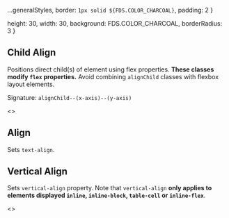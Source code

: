 
  ...generalStyles,
  border: `1px solid ${FDS.COLOR_CHARCOAL}`,
  padding: 2 
}

  height: 30,
  width: 30,
  background: FDS.COLOR_CHARCOAL,
  borderRadius: 3
}

<Meta title="Style Utilities/Position"  />

## Child Align
Positions direct child(s) of element using flex properties.
**These classes modify `flex` properties.**
Avoid combining `alignChild` classes with flexbox layout elements.

Signature: `alignChild--(x-axis)--(y-axis)`

<Story name="Child Align">
  <>
    <TableLayout
      isCSS
      headers={['class', 'description']}
      rows={[
        ['alignChild--left--top', 'Adds standard margin to top of element'],
        ['alignChild--left--center', 'Adds standard margin to bottom of element'],
        ['alignChild--left--bottom', 'Adds standard margin to right of of element'],
        ['alignChild--right--top', 'Adds standard margin to left of element'],
        ['alignChild--right--center', 'Adds standard margin to all sides'],
        ['alignChild--right--bottom', 'Adds standard margin to all sides'],
        ['alignChild--center--top', 'Adds standard margin to all sides'],
        ['alignChild--center--center', 'Adds standard margin to all sides'],
        ['alignChild--center--bottom', 'Adds standard margin to all sides'],
      ]} 
    />
    <div style={containerStyles}>
      <Example label="center--center"><div className="alignChild--center--center" style={positionStyles}><div style={boxStyles}/></div></Example>
      <Example label="center--top"><div className="alignChild--center--top" style={positionStyles}><div style={boxStyles}/></div></Example>
      <Example label="center--bottom"><div className="alignChild--center--bottom" style={positionStyles}><div style={boxStyles}/></div></Example>
      <Example label="left--center"><div className="alignChild--left--center" style={positionStyles}><div style={boxStyles}/></div></Example>
      <Example label="left--top"><div className="alignChild--left--top" style={positionStyles}><div style={boxStyles}/></div></Example>
      <Example label="left--bottom"><div className="alignChild--left--bottom" style={positionStyles}><div style={boxStyles}/></div></Example>
      <Example label="right--center"><div className="alignChild--right--center" style={positionStyles}><div style={boxStyles}/></div></Example>
      <Example label="right--top"><div className="alignChild--right--top" style={positionStyles}><div style={boxStyles}/></div></Example>
      <Example label="right--bottom"><div className="alignChild--right--bottom" style={positionStyles}><div style={boxStyles}/></div></Example>
    </div>
  </>
</Story>

## Align
Sets `text-align`.

<Story name="Align">
  <TableLayout
    isCSS
    headers={['class', 'description']}
    rows={[
      ['align--left', 'Sets `text-align` to `left`'],
      ['align--center', 'Sets `text-align` to `center`'],
      ['align-right', 'Sets `text-align` to `right`'],
    ]} 
  />
</Story>

## Vertical Align
Sets `vertical-align` property. Note that `vertical-align`
**only applies to elements displayed `inline`, `inline-block`,
`table-cell` or `inline-flex`**.

<Story name="Flush">
  <>
    <TableLayout
      isCSS
      headers={['class', 'description']}
      rows={[
        ['valign--top', 'Sets `vertical-align` to `top`'],
        ['valign--center', 'Sets `vertical-align` to `middle`'],
        ['valign--bottom', 'Sets `vertical-align` to `bottom`'],
      ]} 
    />
  </>
</Story>
